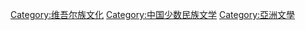 [[Category:维吾尔族文化|Category:维吾尔族文化]]
[[Category:中国少数民族文学|Category:中国少数民族文学]]
[[Category:亞洲文學|Category:亞洲文學]]